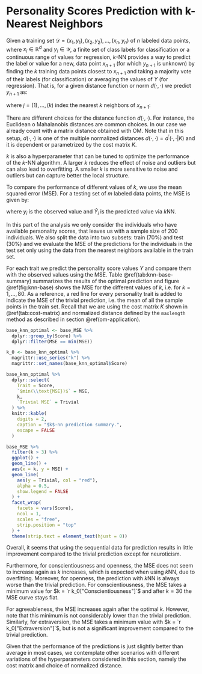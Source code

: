 # Personality Scores Prediction with k-Nearest Neighbors {#knn}

<!-- Suggestion: this can be split into two subsections 1. k-nn, 2. base scenario prediction and then Section 4 could be incorporated as subsection 3 instead.-->

<!-- TODO: make sure that the notation being used is cosistent with the one used in the previous sections: e.g. dealing with elements in a general space \mathbf{S} not in \mathbb{R}^d, etc.-->

Given a training set $\mathcal{D} = {(x_1, y_1), (x_2, y_2), \dots, (x_n, y_n)}$ of $n$ labeled data points, where $x_i \in \mathbb{R}^d$ and $y_i \in \mathcal{Y}$, a finite set of class labels for classification or a continuous range of values for regression, $k$-NN provides a way to predict the label or value for a new, data point $x_{n+1}$ (for which $y_{n+1}$ is unknown) by finding the $k$ training data points closest to $x_{n+1}$ and taking a majority vote of their labels (for classification) or averaging the values of $Y$ (for regression). That is, for a given distance function or norm $d(\cdot, \cdot)$ we predict $y_{n+1}$ as:

\begin{equation}
  \hat{y}_{n+1} = \frac{1}{k} \sum_{j=1}^k y_{(j)}
\end{equation}

where $j = {(1), \dots, (k)}$ index the nearest $k$ neighbors of $x_{n+1}$:

\begin{equation}
  d(x_{(1)} , x_{n+1}) < \dots < d(x_{(k)} , x_{n+1}) <         
  d(x_{(k+1)} , x_{n+1}) < \dots < d(x_{(n)} , x_{n+1})
\end{equation}

<!-- TODO: use C as symbol for cost matrix to avoid ambiguity/confusion. Here and in previous sections. -->
There are different choices for the distance function $d(\cdot, \cdot)$. For instance, the Euclidean o Mahalanobis distances are common choices. In our case we already count with a matrix distance obtained with OM. Note that in this setup, $d(\cdot, \cdot)$ is one of the multiple normalized distances $d(\cdot, \cdot) = d^{'}(\cdot, \cdot  | K)$ and it is dependent or parametrized by the cost matrix $K$.

$k$ is also a hyperparameter that can be tuned to optimize the performance of the $k$-NN algorithm. A larger $k$ reduces the effect of noise and outliers but can also lead to overfitting. A smaller $k$ is more sensitive to noise and outliers but can capture better the local structure.

To compare the performance of different values of $k$, we use the mean squared error (MSE). For a testing set of $m$ labeled data points, the MSE is given by:

\begin{equation}
\text{MSE} = \frac{1}{m} \sum_{i=1}^n (Y_i - \hat{Y}_i)^2
\end{equation}

where $y_i$ is the observed value and $\hat{Y}_i$ is the predicted value via $k$NN.

In this part of the analysis we only consider the individuals who have available personality scores, that leaves us with a sample size of 200 individuals. We also split the data into two <!-- randomly selected (?) Or how? Ideally use a more robust cross-validation method. --> subsets: train (70%) and test (30%) and we evaluate the MSE of the predictions for the individuals in the test set only using the data from the nearest neighbors available in the train set.

For each trait we predict the personality score values $Y$ and compare them with the observed values using the MSE. Table \@ref(tab:knn-base-summary) summarizes the results of the optimal prediction and figure \@ref(fig:knn-base) shows the MSE for the different values of $k$, i.e. for $k = 1, \dots, 80$. As a reference, a red line for every personality trait is added to indicate the MSE of the trivial prediction, i.e. the mean of all the sample points in the train set. Recall that we are using the cost matrix $K$ shown in \@ref(tab:cost-matrix) and normalized distance defined by the `maxlength` method as described in section \@ref(om-application). 

```r
base_knn_optimal <- base_MSE %>%
  dplyr::group_by(Score) %>%
  dplyr::filter(MSE == min(MSE))

k_0 <- base_knn_optimal %>%
  magrittr::use_series("k") %>%
  magrittr::set_names(base_knn_optimal$Score)
```

```r
base_knn_optimal %>%
  dplyr::select(
    Trait = Score,
    `$min(\\text{MSE})$` = MSE,
    k,
    `Trivial MSE` = Trivial
  ) %>%
  knitr::kable(
    digits = 2,
    caption = "$k$-nn prediction summary.",
    escape = FALSE
  )
```

```r
base_MSE %>%
  filter(k > 3) %>%
  ggplot() +
  geom_line() +
  aes(x = k, y = MSE) +
  geom_line(
    aes(y = Trivial, col = "red"),
    alpha = 0.5,
    show.legend = FALSE
  ) +
  facet_wrap(
    facets = vars(Score),
    ncol = 1,
    scales = "free",
    strip.position = "top"
  ) +
  theme(strip.text = element_text(hjust = 0))
```

\par
<!-- TODO: review consistency of conclusions. Suggestion: include a relative measure to compare against trivial to make clear the initial point -->
Overall, it seems that using the sequential data for prediction results in little improvement compared to the trivial prediction except for neuroticism.

Furthermore, for conscientiousness and openness, the MSE does not seem to increase again as $k$ increases, which is expected when using $k$NN, due to overfitting. Moreover, for openness, the prediction with $k$NN is always worse than the trivial prediction. For conscientiousness, the MSE takes a minimum value for $k = `r k_0["Conscientiousness"]`$ and after $k = 30$ the MSE curve stays flat.

For agreeableness, the MSE increases again after the optimal $k$. However, note that this minimum is not considerably lower than the trivial prediction. Similarly, for extraversion, the MSE takes a minimum value with $k = `r k_0["Extraversion"]`$, but is not a significant improvement compared to the trivial prediction.

Given that the performance of the predictions is just slightly better than average in most cases, we contemplate other scenarios with different variations of the hyperparameters considered in this section, namely the cost matrix and choice of normalized distance.
